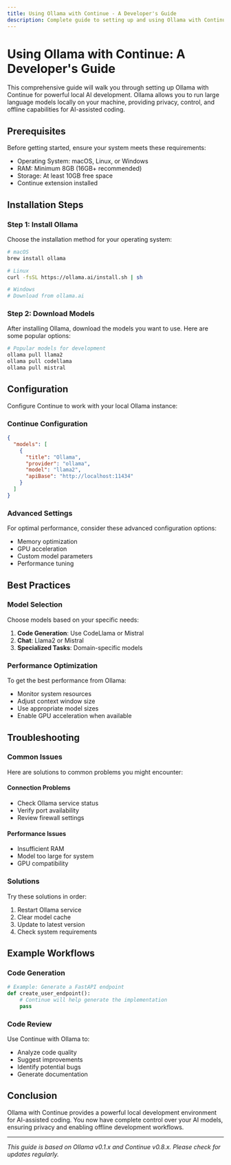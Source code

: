 ```yaml
---
title: Using Ollama with Continue - A Developer's Guide
description: Complete guide to setting up and using Ollama with Continue for local AI development
---
```


# Using Ollama with Continue: A Developer's Guide

This comprehensive guide will walk you through setting up Ollama with Continue for powerful local AI development. Ollama allows you to run large language models locally on your machine, providing privacy, control, and offline capabilities for AI-assisted coding.

## Prerequisites

Before getting started, ensure your system meets these requirements:

- Operating System: macOS, Linux, or Windows
- RAM: Minimum 8GB (16GB+ recommended)
- Storage: At least 10GB free space
- Continue extension installed

## Installation Steps

### Step 1: Install Ollama

Choose the installation method for your operating system:

```bash
# macOS
brew install ollama

# Linux
curl -fsSL https://ollama.ai/install.sh | sh

# Windows
# Download from ollama.ai
```

### Step 2: Download Models

After installing Ollama, download the models you want to use. Here are some popular options:

```bash
# Popular models for development
ollama pull llama2
ollama pull codellama
ollama pull mistral
```

## Configuration

Configure Continue to work with your local Ollama instance:

### Continue Configuration

```json
{
  "models": [
    {
      "title": "Ollama",
      "provider": "ollama",
      "model": "llama2",
      "apiBase": "http://localhost:11434"
    }
  ]
}
```

### Advanced Settings

For optimal performance, consider these advanced configuration options:

- Memory optimization
- GPU acceleration
- Custom model parameters
- Performance tuning

## Best Practices

### Model Selection

Choose models based on your specific needs:

1. **Code Generation**: Use CodeLlama or Mistral
2. **Chat**: Llama2 or Mistral
3. **Specialized Tasks**: Domain-specific models

### Performance Optimization

To get the best performance from Ollama:

- Monitor system resources
- Adjust context window size
- Use appropriate model sizes
- Enable GPU acceleration when available

## Troubleshooting

### Common Issues

Here are solutions to common problems you might encounter:

#### Connection Problems

- Check Ollama service status
- Verify port availability
- Review firewall settings

#### Performance Issues

- Insufficient RAM
- Model too large for system
- GPU compatibility

### Solutions

Try these solutions in order:

1. Restart Ollama service
2. Clear model cache
3. Update to latest version
4. Check system requirements

## Example Workflows

### Code Generation

```python
# Example: Generate a FastAPI endpoint
def create_user_endpoint():
    # Continue will help generate the implementation
    pass
```

### Code Review

Use Continue with Ollama to:

- Analyze code quality
- Suggest improvements
- Identify potential bugs
- Generate documentation

## Conclusion

Ollama with Continue provides a powerful local development environment for AI-assisted coding. You now have complete control over your AI models, ensuring privacy and enabling offline development workflows.

---

_This guide is based on Ollama v0.1.x and Continue v0.8.x. Please check for updates regularly._
